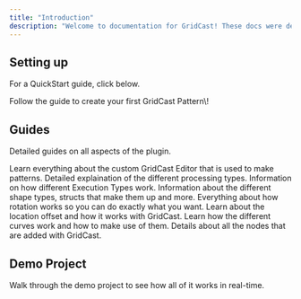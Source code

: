 ```yaml
---
title: "Introduction"
description: "Welcome to documentation for GridCast! These docs were designed to work has a handbook to go with along with the Demo Project, while it's not necessary, exploring the demo project along with these should help you master everything about this plugin."
---
```


## Setting up

For a QuickStart guide, click below.

<Card title="Start here" icon="rocket" horizontal href="/quickstart">
  Follow the guide to create your first GridCast Pattern\!
</Card>

## Guides

Detailed guides on all aspects of the plugin.

<Columns cols={2}>
  <Card title="GridCast Editor" icon="pen-to-square" href="/development">
    Learn everything about the custom GridCast Editor that is used to make patterns.
  </Card>
  <Card title="GridCast Processing Types" icon="microchip" href="/essentials/settings">
    Detailed explaination of the different processing types.
  </Card>
  <Card title="GridCast Execution Types" icon="barcode" href="/essentials/navigation">
    Information on how different Execution Types work.
  </Card>
  <Card title="GridCast Shape Types" icon="Circle" href="/api-reference/introduction">
    Information about the different shape types, structs that make them up and more.
  </Card>
</Columns>

<Columns cols={2}>
  <Card title="Rotation" icon="spinner" href="/essentials/markdown">
    Everything about how rotation works so you can do exactly what you want.
  </Card>
  <Card title="Location" icon="grid" href="/essentials/code">
    Learn about the location offset and how it works with GridCast.
  </Card>
  <Card title="Curves" icon="wave-sine" href="/essentials/images">
    Learn how the different curves work and how to make use of them.
  </Card>
  <Card title="API Reference" icon="terminal" href="/essentials/reusable-snippets">
    Details about all the nodes that are added with GridCast.
  </Card>
</Columns>

## Demo Project

<Card title="Simple complete examples" icon="stars" href="https://mintlify.com/customers">
  Walk through the demo project to see how all of it works in real-time.
</Card>